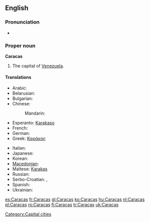 {{wikipedia}}
==English==

===Pronunciation===
* {{rhymes|ækəs}}

===Proper noun===
'''Caracas'''

# The capital of [[Venezuela]].

====Translations====
{{trans-top|capital of Venezuela}}
* Arabic: {{t-|ar|كراكاس|m|tr=karaakaas|sc=Arab}}
* Belarusian: {{t|be|Каракас|m|tr=Karákas|sc=Cyrl|xs=Belarusian}}
* Bulgarian: {{t|bg|Каракас|m|tr=Karakas|sc=Cyrl}}
* Chinese:
*: Mandarin: {{t|cmn|卡拉卡斯|tr=Kǎlākǎsī|sc=Hani|xs=Mandarin}}
* Esperanto: [[Karakaso]]
* French: {{t+|fr|Caracas|m}}
* German: {{t-|de|Caracas|n}}
* Greek: [[Καράκας]]
{{trans-mid}}
* Italian: {{t-|it|Caracas|f}}
* Japanese: {{t|ja|カラカス|tr=Karakasu|sc=Jpan}}
* Korean: {{t|ko|카라카스|sc=Kore}}
* [[Macedonian]]: {{t|mk|Каракас|m|tr=Karakas|sc=Cyrl|xs=Macedonian}}
* Maltese: [[Karakas]]
* Russian: {{t|ru|Каракас|m|tr=Karákas|sc=Cyrl}}
* Serbo-Croatian: {{tø|sh|Каракас|m|tr=Karakas|sc=Cyrl|xs=Serbo-Croatian}},  {{tø|sh|Caracas|m|xs=Serbo-Croatian}}
* Spanish: {{t+|es|Caracas|m}}
* Ukrainian: {{t|uk|Каракас|m|tr=Karákas|sc=Cyrl|xs=Ukrainian}}
{{trans-bottom}}

[[Category:Capital cities]]

[[es:Caracas]]
[[fr:Caracas]]
[[gl:Caracas]]
[[ko:Caracas]]
[[hu:Caracas]]
[[nl:Caracas]]
[[pl:Caracas]]
[[ro:Caracas]]
[[fi:Caracas]]
[[tr:Caracas]]
[[uk:Caracas]]